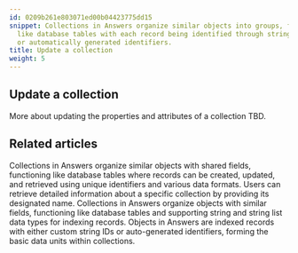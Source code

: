 ```yaml
---
id: 0209b261e803071ed00b04423775dd15
snippet: Collections in Answers organize similar objects into groups, functioning
  like database tables with each record being identified through string-based IDs
  or automatically generated identifiers.
title: Update a collection
weight: 5
---
```


## Update a collection

More about updating the properties and attributes of a collection TBD.


## Related articles
<CardGrid>
<LinkTitleCard header="<b>Answers > Collections</b>" href="/products/answers/collections/" > Collections in Answers organize similar objects with shared fields, functioning like database tables where records can be created, updated, and retrieved using unique identifiers and various data formats. </LinkTitleCard>
<LinkTitleCard header="<b>Collections > Get a collection</b>" href="/products/answers/collections/get-collection/" > Users can retrieve detailed information about a specific collection by providing its designated name. </LinkTitleCard>
<LinkTitleCard header="<b>Collections > Create a collection</b>" href="/products/answers/collections/create-collection/" > Collections in Answers organize objects with similar fields, functioning like database tables and supporting string and string list data types for indexing records. </LinkTitleCard>
<LinkTitleCard header="<b>Answers > Objects</b>" href="/products/answers/objects/" > Objects in Answers are indexed records with either custom string IDs or auto-generated identifiers, forming the basic data units within collections. </LinkTitleCard>
</CardGrid>